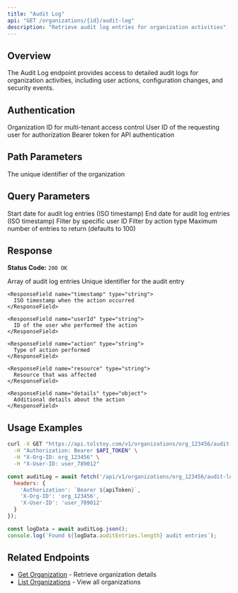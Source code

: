 ```yaml
---
title: "Audit Log"
api: "GET /organizations/{id}/audit-log"
description: "Retrieve audit log entries for organization activities"
---
```


## Overview

The Audit Log endpoint provides access to detailed audit logs for organization activities, including user actions, configuration changes, and security events.

## Authentication

<ParamField header="x-org-id" type="string" required>
  Organization ID for multi-tenant access control
</ParamField>

<ParamField header="x-user-id" type="string" required>
  User ID of the requesting user for authorization
</ParamField>

<ParamField header="authorization" type="string" required>
  Bearer token for API authentication
</ParamField>

## Path Parameters

<ParamField path="id" type="string" required>
  The unique identifier of the organization
</ParamField>

## Query Parameters

<ParamField query="startDate" type="string">
  Start date for audit log entries (ISO timestamp)
</ParamField>

<ParamField query="endDate" type="string">
  End date for audit log entries (ISO timestamp)
</ParamField>

<ParamField query="userId" type="string">
  Filter by specific user ID
</ParamField>

<ParamField query="action" type="string">
  Filter by action type
</ParamField>

<ParamField query="limit" type="number">
  Maximum number of entries to return (defaults to 100)
</ParamField>

## Response

**Status Code:** `200 OK`

<ResponseField name="auditEntries" type="array">
  Array of audit log entries
  
  <Expandable title="Audit Entry">
    <ResponseField name="id" type="string">
      Unique identifier for the audit entry
    </ResponseField>
    
    <ResponseField name="timestamp" type="string">
      ISO timestamp when the action occurred
    </ResponseField>
    
    <ResponseField name="userId" type="string">
      ID of the user who performed the action
    </ResponseField>
    
    <ResponseField name="action" type="string">
      Type of action performed
    </ResponseField>
    
    <ResponseField name="resource" type="string">
      Resource that was affected
    </ResponseField>
    
    <ResponseField name="details" type="object">
      Additional details about the action
    </ResponseField>
  </Expandable>
</ResponseField>

## Usage Examples

<CodeGroup>

```bash cURL
curl -X GET "https://api.tolstoy.com/v1/organizations/org_123456/audit-log?limit=50" \
  -H "Authorization: Bearer $API_TOKEN" \
  -H "X-Org-ID: org_123456" \
  -H "X-User-ID: user_789012"
```

```javascript JavaScript
const auditLog = await fetch('/api/v1/organizations/org_123456/audit-log', {
  headers: {
    'Authorization': `Bearer ${apiToken}`,
    'X-Org-ID': 'org_123456',
    'X-User-ID': 'user_789012'
  }
});

const logData = await auditLog.json();
console.log(`Found ${logData.auditEntries.length} audit entries`);
```

</CodeGroup>

## Related Endpoints

- [Get Organization](/api/endpoints/organizations/get-organization) - Retrieve organization details
- [List Organizations](/api/endpoints/organizations/list-organizations) - View all organizations
